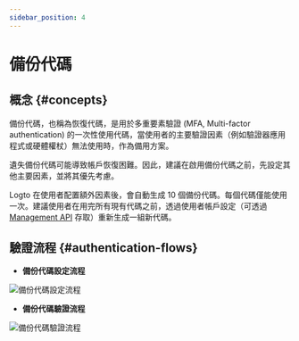 ```yaml
---
sidebar_position: 4
---
```



# 備份代碼

## 概念 \{#concepts}

備份代碼，也稱為恢復代碼，是用於多重要素驗證 (MFA, Multi-factor authentication) 的一次性使用代碼，當使用者的主要驗證因素（例如驗證器應用程式或硬體權杖）無法使用時，作為備用方案。

遺失備份代碼可能導致帳戶恢復困難。因此，建議在啟用備份代碼之前，先設定其他主要因素，並將其優先考慮。

Logto 在使用者配置額外因素後，會自動生成 10 個備份代碼。每個代碼僅能使用一次。建議使用者在用完所有現有代碼之前，透過使用者帳戶設定（可透過 [Management API](/integrate-logto/interact-with-management-api/) 存取）重新生成一組新代碼。

## 驗證流程 \{#authentication-flows}

- **備份代碼設定流程**

<img src={backupCodesSetUpFlowImage} alt="備份代碼設定流程" />

- **備份代碼驗證流程**

<img src={backupCodesVerificationFlowImage} alt="備份代碼驗證流程" />
